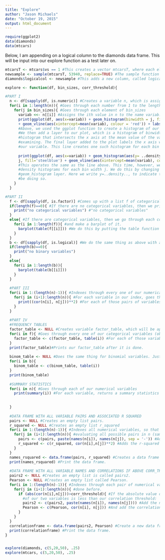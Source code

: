```yaml
---
title: "Explore"
author: "Jason Michaels"
date: "October 19, 2015"
output: html_document
---
```



```r
require(ggplot2)
data(diamonds)
data(mtcars)
```

Below, I am appending on a logical column to the diamonds data frame. This will be input into our explore function as a test later on. 
```r
mtcarsT <- mtcars$vs == 1 #This creates a vector mtcarsT, where each element is either TRUE or FALSE. It is TRUE if the corresponding element of mtcars$vs is equal to 1, and FALSE if it is equal to 0. 
newsample <- sample(mtcarsT, 53940, replace=TRUE) #The sample function allows us to create a new vector by sampling from elements of another vector. Here, we pick 53940 (the amount of elements in diamonds) from the mtcarsT vector with replacement. This gives us 53940 elements, which are either TRUE or FALSE, and whose ratio should be approximately that of the ratio of 1s to 0s in mtcars$vs. 
diamonds$logicalcol <- newsample #This adds a new column, called logicalcol, to diamonds. The column we are adding is the newsample vector, i.e. the vector of TRUE and FALSE created by the sample function. 
```



```r
explore <- function(df, bin_sizes, corr_threshold){

#PART I 
  n <- df[sapply(df, is.numeric)] #Creates a variable n, which is assigned to the dataframe containing all of our numerical columns. We obtain this data frame by using the sapply function (which applies a function to all elements of our data frame). This function goes through our df one column at a time and determines whether that column contains numeric values (with the is.numeric function). Placing the result of the sapply function in brackets after df, we obtain only the numeric columns of our data frame. 
  for(i in 1:length(n)){ #Goes through each number from 1 to the length of n
    for(j in bin_sizes){ #Goes through each element of bin_sizes
      variab <<- n[[i]] #Assigns the ith value in n to the name variab. 
      print(ggplot(df, aes(x=variab)) + geom_histogram(binwidth = j, fill='steelblue')
      + geom_vline(aes(xintercept=mean(variab), colour = 'red')) + labs(x=names(n[i])))
      #Above, we used the ggplot function to create a histogram of our particular              #variable in n. ggplot(df, aes(x=variab)) indicates that we will be examining data       #from df and using variab as the basis for our data. 
      #We then add a layer to our plot, which is a histogram of binwidth j, and the color       #blue. Then we add another layer using geom_vline. This creates a red line down our
      #histogram that intersects the x axis at the mean value of the variable we are 
      #examining. The final layer added to the plot labels the x axis with the name of
      #our variable. This line creates one such histogram for each bin width j. 
  
      print(ggplot(df, aes(x=variab)) + geom_histogram(aes(y= ..density..), binwidth =
      j, fill='steelblue') + geom_vline(aes(xintercept=mean(variab), colour = 'red'))           + labs(x=names(n[i])))
      #This operates the same as the line above. This time, however, we are creating 
      #density histograms for each bin width j. We do this by changing the input to our 
      #geom_histogram layer. Here we write y=..density.., to indicate that we will
      #be doing so. 
    }
  }  

#PART II   
  f <- df[sapply(df, is.factor)] #Comes up with a list f of categorical columns in our dataframe. We do this with the sapply function, which applies the function is.factor to each of the columns in our dataframe. Those columns for which the function returns true become a part of f. 
  if(length(f)==0){ #If there are no categorical variables, then we print the statement
    print("no categorical variables") #"no categorical variables"
  }
  else{ #If there are categorical variables, then we go through each column 
    for(i in 1:length(f)){ #and make a barplot of it. 
      barplot(table(f[[i]])) #We do this by putting the table function (which comes up with a frequency table for our column) as an input of our barplot function. 
    }
  }
  b <- df[sapply(df, is.logical)] #We do the same thing as above with all logical variables. This time, we put the function is.logical as an input to our function sapply. 
  if(length(b)==0){
    print("no binary variables")
  }
  else{
    for(i in 1:length(b)){
      barplot(table(b[[i]]))
    }
  }
  
  #PART III
  for(i in 1:(length(n)-1)){ #Indexes through every one of our numerical variables (which     #we found before and assigned to the value n), except for the last variable. 
    for(j in (i+1):length(n)){ #For each variable in our index, goes through each variable after it. 
      print((cor(n[i], n[j]))**2) #For each of those pairs of variables, prints the correlation of that pair. The way we have indexed the variables does not allow for any correlations to be repeated. 
    }
  }
  
  #PART IV 
  #FREQUENCY TABLES
  factor_table <- NULL #Creates variable factor_table, which will be appended and returned. 
  for(i in f){ #Goes through every one of our categorical variables (obtained earlier and assigned to the value f.)
    factor_table <- c(factor_table, table(i)) #For each of those variables, adds a frequency table (obtained with the table function) to our list factor_table
  }
  print(factor_table)#Prints our factor_table after it is done. 
  
  binom_table <- NULL #Does the same thing for binomial variables. Just uses our list b of binomial variables rather than f. 
  for(i in b){
    binom_table <- c(binom_table, table(i))
  }
  print(binom_table)
  
  #SUMMARY STATISTICS
  for(i in n){ #Goes through each of our numerical variables
    print(summary(i)) #For each variable, returns a summary statistics table (obtained using the summary function)
    
  
  }
  
  #DATA FRAME WITH ALL VARIABLE PAIRS AND ASSOCIATED R SQUARED
  pairs <- NULL #Creates an empty list pairs. 
  r_squared <- NULL #Creates an empty list r_squared
  for(i in 1:(length(n)-1)){ #Indexes all numerical variables, so that we end up
    for(j in (i+1):length(n)){ #evaluating all possible pairs in n (same as PART III)
      pairs <- c(pairs, paste(names(n[i]), names(n[j]), sep = '-')) #Adds the name of the pair we are on to our pairs list. We use the paste function to create a single string with the two names separated by the character '-'. 
      r_squared <- c(r_squared, cor(n[i],n[j])**2) #Adds the r-squared value between the two variables at hand to the list r_squared. We obtain this value by using the cor function and squaring our result. 
    }
  }
  names_rsquared <- data.frame(pairs, r_squared) #Creates a data frame called names_rsquared. We do this with the data.frame function. We input our appended pairs and r_squared vectors as our two columns. 
  print(names_rsquared) #Print the data frame. 
  
  #DATA FRAME WITH ALL VARIABLE NAMES AND CORRELATIONS IF ABOVE CORR_THRESHOLD
  pairs2 <- NULL #Creates an empty list is called pairs2. 
  Pearson <- NULL #Creates an empty list called Pearson. 
  for(i in 1:(length(n)-1)){ #Indexes through each pair of numerical variables as 
    for(j in (i+1):length(n)){ #done before. 
      if (abs(cor(n[i],n[j]))>corr_threshold){ #If the absolute value of the correlation
        #of our two variables is less than our correlation threshold:
        pairs2 <- c(pairs2, paste(names(n[i]), names(n[j]))) #Add the names of our two variables to our pairs2 vector. 
        Pearson <- c(Pearson, cor(n[i], n[j])) #And add the correlation of those two variables to our Pearson vector. 
      }
    }
  }
  correlationframe <- data.frame(pairs2, Pearson) #Create a new data frame containing the two vectors pairs2 and Pearson. 
  print(correlationframe) #Print the data frame. 
}


explore(diamonds, c(5,20,50), .25)
explore(mtcars, c(5,20,50), .25)
```
